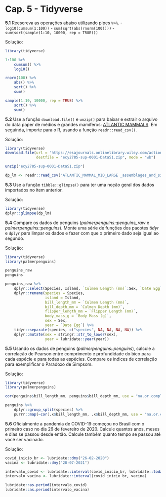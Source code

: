 # Cap. 5 - Tidyverse {-}

**5.1** 
Reescreva as operações abaixo utilizando pipes `%>%`.
-   `log10(cumsum(1:100))`
-   `sum(sqrt(abs(rnorm(100))))`
-   `sum(sort(sample(1:10, 10000, rep = TRUE)))`

 Solução:
```r
library(tidyverse)

1:100 %>% 
    cumsum() %>% 
    log10()

rnorm(100) %>% 
    abs() %>% 
    sqrt() %>% 
    sum()

sample(1:10, 10000, rep = TRUE) %>% 
    sort() %>% 
    sum()
```

**5.2** 
Use a função `download.file()` e `unzip()` para baixar e extrair o arquivo do data paper de médios e grandes mamíferos: [ATLANTIC MAMMALS](https://doi.org/10.1002/ecy.2785). Em seguinda, importe para o R, usando a função `readr::read_csv()`.

 Solução:
```r
library(tidyverse)
download.file(url = "https://esajournals.onlinelibrary.wiley.com/action/downloadSupplement?doi=10.1002%2Fecy.2785&file=ecy2785-sup-0001-DataS1.zip", 
              destfile = "ecy2785-sup-0001-DataS1.zip", mode = "wb")

unzip("ecy2785-sup-0001-DataS1.zip")

dp_lm <- readr::read_csv("ATLANTIC_MAMMAL_MID_LARGE _assemblages_and_sites.csv")
```

**5.3**
Use a função `tibble::glimpse()` para ter uma noção geral dos dados importados no item anterior.

 Solução:
```r
library(tidyverse)
dplyr::glimpse(dp_lm)
```

**5.4**
Compare os dados de penguins (*palmerpenguins::penguins_raw* e *palmerpenguins::penguins*). Monte uma série de funções dos pacotes *tidyr* e `dplyr` para limpar os dados e fazer com que o primeiro dado seja igual ao segundo.

 Solução:
```r
library(tidyverse)
library(palmerpenguins)

penguins_raw
penguins

penguins_raw %>% 
    dplyr::select(Species, Island, `Culmen Length (mm)`:Sex, `Date Egg`) %>% 
    dplyr::rename(species = Species,
                  island = Island,
                  bill_length_mm = `Culmen Length (mm)`,
                  bill_depth_mm = `Culmen Depth (mm)`,
                  flipper_length_mm = `Flipper Length (mm)`,
                  body_mass_g = `Body Mass (g)`,
                  sex = Sex,
                  year = `Date Egg`) %>% 
    tidyr::separate(species, c("species", NA, NA, NA, NA)) %>% 
    dplyr::mutate(sex = stringr::str_to_lower(sex),
                  year = lubridate::year(year))
```

**5.5**
Usando os dados de penguins (*palmerpenguins::penguins*), calcule a correlação de Pearson entre comprimento e profundidade do bico para cada espécie e para todas as espécies. Compare os índices de correlação para exemplificar o Paradoxo de Simpsom.

 Solução:
```r
library(tidyverse)
library(palmerpenguins)

cor(penguins$bill_length_mm, penguins$bill_depth_mm, use = "na.or.complete")

penguins %>%
    dplyr::group_split(species) %>% 
    purrr::map(~cor(.x$bill_length_mm, .x$bill_depth_mm, use = "na.or.complete"))
```

**5.6**
Oficialmente a pandemia de COVID-19 começou no Brasil com o primeiro caso no dia 26 de fevereiro de 2020. Calcule quantos anos, meses e dias se passou desde então. Calcule também quanto tempo se passou até você ser vacinado.

 Solução:
```r
covid_inicio_br <- lubridate::dmy("26-02-2020")
vacina <- lubridate::dmy("20-07-2021")

intervalo_covid <- lubridate::interval(covid_inicio_br, lubridate::today())
intervalo_vacina <- lubridate::interval(covid_inicio_br, vacina)

lubridate::as.period(intervalo_covid)
lubridate::as.period(intervalo_vacina)
```